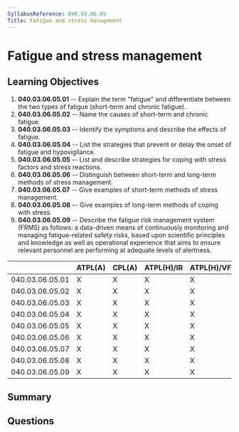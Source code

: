 ```yaml
---
SyllabusReference: 040.03.06.05
Title: Fatigue and stress management
---
```


# Fatigue and stress management

## Learning Objectives

1. **040.03.06.05.01** -- Explain the term "fatigue" and differentiate between the
   two types of fatigue (short-term and chronic fatigue).
2. **040.03.06.05.02** -- Name the causes of short-term and chronic fatigue.
3. **040.03.06.05.03** -- Identify the symptoms and describe the effects of
   fatigue.
4. **040.03.06.05.04** -- List the strategies that prevent or delay the onset of
   fatigue and hypovigilance.
5. **040.03.06.05.05** -- List and describe strategies for coping with stress
   factors and stress reactions.
6. **040.03.06.05.06** -- Distinguish between short-term and long-term methods of
   stress management.
7. **040.03.06.05.07** -- Give examples of short-term methods of stress
   management.
8. **040.03.06.05.08** -- Give examples of long-term methods of coping with
   stress.
9. **040.03.06.05.09** -- Describe the fatigue risk management system (FRMS) as
   follows: a data-driven means of continuously monitoring and managing
   fatigue-related safety risks, based upon scientific principles and knowledge
   as well as operational experience that aims to ensure relevant personnel are
   performing at adequate levels of alertness.

|                 | ATPL(A) | CPL(A) | ATPL(H)/IR | ATPL(H)/VFR | CPL(H) | IR  | CBIR(A) |
| --------------- | ------- | ------ | ---------- | ----------- | ------ | --- | ------- |
| 040.03.06.05.01 | X       | X      | X          | X           | X      | X   |         |
| 040.03.06.05.02 | X       | X      | X          | X           | X      | X   |         |
| 040.03.06.05.03 | X       | X      | X          | X           | X      | X   |         |
| 040.03.06.05.04 | X       | X      | X          | X           | X      | X   |         |
| 040.03.06.05.05 | X       | X      | X          | X           | X      | X   |         |
| 040.03.06.05.06 | X       | X      | X          | X           | X      | X   |         |
| 040.03.06.05.07 | X       | X      | X          | X           | X      | X   |         |
| 040.03.06.05.08 | X       | X      | X          | X           | X      | X   |         |
| 040.03.06.05.09 | X       | X      | X          | X           | X      | X   |         |

## Summary

## Questions
